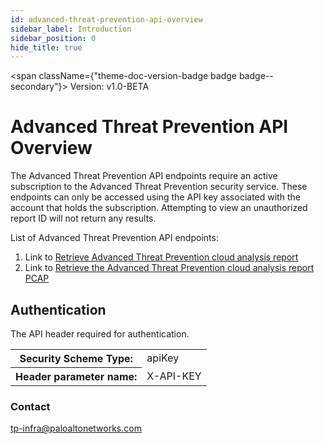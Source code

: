 ```yaml
---
id: advanced-threat-prevention-api-overview
sidebar_label: Introduction
sidebar_position: 0
hide_title: true
---
```



<span className={"theme-doc-version-badge badge badge--secondary"}>
  Version: v1.0-BETA
</span>

# Advanced Threat Prevention API Overview

The Advanced Threat Prevention API endpoints require an active subscription to the Advanced Threat Prevention security service. These endpoints can only be accessed using the API key associated with the account that holds the subscription. Attempting to view an unauthorized report ID will not return any results.

List of Advanced Threat Prevention API endpoints:

1. Link to [Retrieve Advanced Threat Prevention cloud analysis report](advanced-threat-prevention-api-endpoints#operation/post_atp_reports_batch_mode)
2. Link to [Retrieve the Advanced Threat Prevention cloud analysis report PCAP](advanced-threat-prevention-api-endpoints#operation/get_atp_pcaps)

<div style={{"marginBottom":"2rem"}}><h2 id={"authentication"} style={{"marginBottom":"1rem"}}>Authentication</h2><Tabs><TabItem label={"API Key"} value={"X-API-KEY"}>

The API header required for authentication.

<div><table><tbody><tr><th>Security Scheme Type:</th><td>apiKey</td></tr><tr><th>Header parameter name:</th><td>X-API-KEY</td></tr></tbody></table></div></TabItem></Tabs></div><div style={{"display":"flex","flexDirection":"column","marginBottom":"var(--ifm-paragraph-margin-bottom)"}}><h3 style={{"marginBottom":"0.25rem"}}>Contact</h3><span><a href={"mailto:tp-infra@paloaltonetworks.com"}>tp-infra@paloaltonetworks.com</a></span></div>

